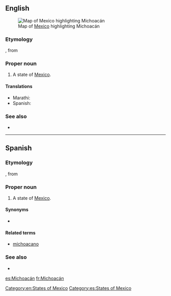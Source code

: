 ==English==
[[File:Mexico map, MX-MIC.svg|thumb|Map of [[Mexico]] highlighting Michoacán]]
===Etymology===
{{etyl|nah}} {{term|Michhuahcan||place of fish|lang=nah}}, from {{term|michhuah||possessor of fish|lang=nah}}

===Proper noun===
{{en-proper noun}}

# A state of [[Mexico]].

====Translations====
{{trans-top|state of Mexico}}
* Marathi: {{t|mr|मिचोआकान|n|tr=micoākāna|sc=Deva}}
*Spanish: {{t+|es|Michoacán|f}}
{{trans-mid}}
{{trans-bottom}}

===See also===
*{{pedialite}}

[[Category:en:States of Mexico]]

----

==Spanish==

===Etymology===
{{etyl|nah|es}} {{term|Michhuahcan||place of fish|lang=nah}}, from {{term|michhuah||possessor of fish|lang=nah}}

===Proper noun===
{{es-proper noun|f}}

# A state of [[Mexico]].

====Synonyms====
* {{l|es|MC}} {{qualifier|abbreviation}}

====Related terms====
*[[michoacano]]

===See also===
* {{pedialite|lang=es}}

[[Category:es:States of Mexico]]

[[es:Michoacán]]
[[fr:Michoacán]]